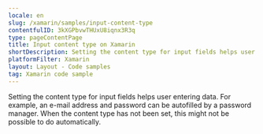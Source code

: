 ```yaml
---
locale: en
slug: /xamarin/samples/input-content-type
contentfulID: 3kXGPbvwTHUxU8iqnx3R3q
type: pageContentPage
title: Input content type on Xamarin
shortDescription: Setting the content type for input fields helps user entering data.
platformFilter: Xamarin
layout: Layout - Code samples
tag: Xamarin code sample
---
```


Setting the content type for input fields helps user entering data. For example, an e-mail address and password can be autofilled by a password manager. When the content type has not been set, this might not be possible to do automatically.

<CodeSample id="input-content-type" locale="en" platform="xamarin"/>